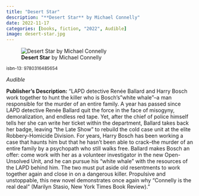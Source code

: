 ```yaml
---
title: "Desert Star"
description: "**Desert Star** by Michael Connelly"
date: 2022-11-17
categories: [books, fiction, "2022", Audible]
image: desert-star.jpg
---
```

![**Desert Star** by Michael Connelly](desert-star.jpg){fig-align="left"}

<sup>isbn-13: 9780316485654</sup>

*Audible*

**Publisher's Description:**
"LAPD detective Renée Ballard and Harry Bosch work together to hunt the
killer who is Bosch's "white whale"--a man responsible for the murder of an
entire family. A year has passed since LAPD detective Renée Ballard quit
the force in the face of misogyny, demoralization, and endless red tape.
Yet, after the chief of police himself tells her she can write her ticket
within the department, Ballard takes back her badge, leaving "the Late
Show" to rebuild the cold case unit at the elite Robbery-Homicide Division.
For years, Harry Bosch has been working a case that haunts him but that he
hasn't been able to crack--the murder of an entire family by a psychopath
who still walks free. Ballard makes Bosch an offer: come work with her as a
volunteer investigator in the new Open-Unsolved Unit, and he can pursue his
"white whale" with the resources of the LAPD behind him. The two must put
aside old resentments to work together again and close in on a dangerous
killer. Propulsive and unstoppable, this new novel demonstrates once again
why "Connelly is the real deal" (Marilyn Stasio, New York Times Book
Review)."